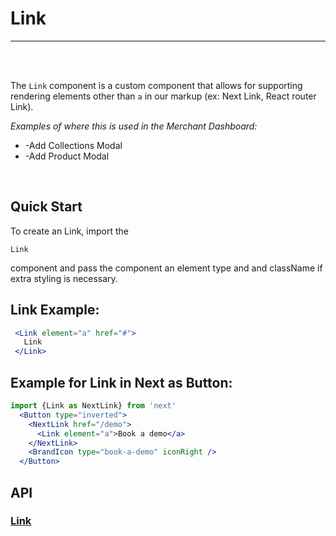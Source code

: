 
<Meta title="Documentation|Components/Link" />

# Link

---
<br />
<Story id="examples-components-link--basic" />
<br />

The `Link` component is a custom component that allows for supporting rendering elements other than `a` in our markup (ex: Next Link, React router Link).

<em>Examples of where this is used in the Merchant Dashboard:</em>

* -Add Collections Modal
* -Add Product Modal

<br />

## Quick Start
To create an Link, import the <pre>`Link`</pre> component and pass the component an element type and and className if extra styling is necessary.

## Link Example:

```jsx
 <Link element="a" href="#">
   Link
 </Link>
```

## Example for Link in Next as Button:

```jsx
import {Link as NextLink} from 'next'
  <Button type="inverted">
    <NextLink href="/demo">
      <Link element="a">Book a demo</a>
    </NextLink>
    <BrandIcon type="book-a-demo" iconRight />
  </Button>

```

## API
### [Link](https://github.com/tapcartinc/tapcart-dashboard-components/blob/master/lib/components/Link.js)
<Props of={Link} />



